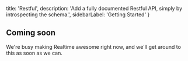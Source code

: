   title: 'Restful',
  description: 'Add a fully documented Restful API, simply by introspecting the schema.',
  sidebarLabel: 'Getting Started'
}

## Coming soon

We're busy making Realtime awesome right now, and we'll get around to this as soon as we can.